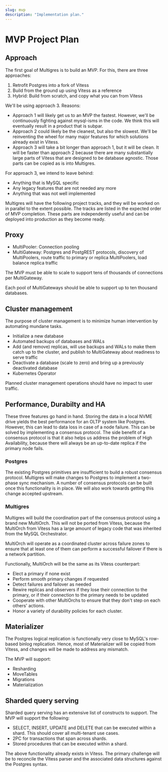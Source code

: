 ```yaml
---
slug: mvp
description: "Implementation plan."
---
```


# MVP Project Plan

## Approach

The first goal of Multigres is to build an MVP. For this, there are three approaches:

1. Retrofit Postgres into a fork of Vitess
2. Build from the ground up using Vitess as a reference
3. Hybrid: Build from scratch, and copy what you can from Vitess

We'll be using approach 3. Reasons:

- Approach 1 will likely get us to an MVP the fastest. However, we'll be continuously fighting against mysql-isms in the code. We think this will eventually result in a product that is subpar.
- Approach 2 could likely be the cleanest, but also the slowest. We'll be reinventing the wheel for many major features for which solutions already exist in Vitess.
- Approach 3 will take a bit longer than approach 1, but it will be clean. It will be faster than approach 2 because there are many substantially large parts of Vitess that are designed to be database agnostic. Those parts can be copied as is into Multigres.

For approach 3, we intend to leave behind:

- Anything that is MySQL specific
- Any legacy features that are not needed any more
- Anything that was not well implemented

Multigres will have the following project tracks, and they will be worked on in parallel to the extent possible. The tracks are listed in the expected order of MVP completion. These parts are independently useful and can be deployed into production as they become ready.

## Proxy

- MultiPooler: Connection pooling
- MultiGateway: Postgres and PostgREST protocols, discovery of MultiPoolers, route traffic to primary or replica MultiPoolers, load balance replica traffic

The MVP must be able to scale to support tens of thousands of connections per MultiGateway.

Each pool of MultiGateways should be able to support up to ten thousand databases.

## Cluster management

The purpose of cluster management is to minimize human intervention by automating mundane tasks.

- Initialize a new database
- Automated backups of databases and WALs
- Add (and remove) replicas, will use backups and WALs to make them catch up to the cluster, and publish to MultiGateway about readiness to serve traffic
- Deactivate a database (scale to zero) and bring up a previously deactivated database
- Kubernetes Operator

Planned cluster management operations should have no impact to user traffic.

## Performance, Durabilty and HA

These three features go hand in hand. Storing the data in a local NVME drive yields the best performance for an OLTP system like Postgres. However, this can lead to data loss in case of a node failure. This can be solved by implementing a consensus protocol. The side benefit of a consensus protocol is that it also helps us address the problem of High Availability, because there will always be an up-to-date replica if the primary node fails.

### Postgres

The existing Postgres primitives are insufficient to build a robust consensus protocol. Multigres will make changes to Postgres to implement a two-phase sync mechanism. A number of consensus protocols can be built once this functionality is in place. We will also work towards getting this change accepted upstream.

### Multigres

Multigres will build the coordination part of the consensus protocol using a brand new MultiOrch. This will not be ported from Vitess, because the MultiOrch from Vitess has a large amount of legacy code that was inherited from the MySQL Orchestrator.

MultiOrch will operate as a coordinated cluster across failure zones to ensure that at least one of them can perform a successful failover if there is a network partition.

Functionally, MultiOrch will be the same as its Vitess counterpart:

- Elect a primary if none exist
- Perform smooth primary changes if requested
- Detect failures and failover as needed
- Rewire replicas and observers if they lose their connection to the primary, or if their connection to the primary needs to be updated
- Cooperate with other MultiOrchs to ensure that they don't step on each others' actions.
- Honor a variety of durability policies for each cluster.

## Materializer

The Postgres logical replication is functionally very close to MySQL's row-based binlog replication. Hence, most of Materializer will be copied from Vitess, and changes will be made to address any mismatch.

The MVP will support:

- Resharding
- MoveTables
- Migrations
- Materialization

## Sharded query serving

Sharded query serving has an extensive list of constructs to support. The MVP will support the following:

- SELECT, INSERT, UPDATE and DELETE that can be executed within a shard. This should cover all multi-tenant use cases.
- 2PC for transactions that span across shards.
- Stored procedures that can be executed within a shard.

The above functionality already exists in Vitess. The primary challenge will be to reconcile the Vitess parser and the associated data structures against the Postgres syntax.
